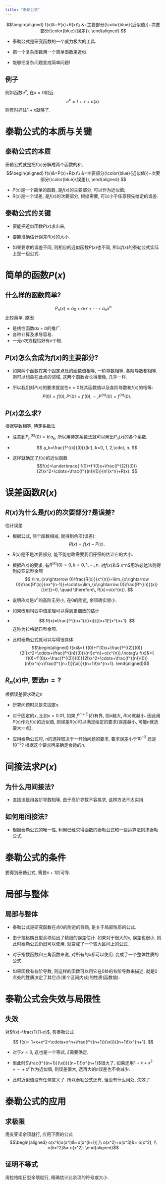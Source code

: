```yaml
---
title: "泰勒公式"
---
```


$$\begin{aligned}
    f(x)&=P(x)+R(x)\\
    &=主要部分(\color{blue}{近似值})+次要部分(\color{blue}{误差}).
\end{aligned}   $$

-   泰勒公式是研究函数的一个威力极大的工具.

-   把一个复杂函数用一个简单函数来近似.

-   能够把复杂问题变成简单问题!

::: {.callout-note collapse="true" icon="true"}
## 例子

例如函数$e^x$, 在$x=0$附近: $$
e^x=1+x+o(x).
$$ 则有时抓住$1+x$就够了.
:::

# 泰勒公式的本质与关键

::: {.callout-tip collapse="true" icon="true"}
## 泰勒公式的本质

泰勒公式就是把$f(x)$分解成两个函数的和, $$\begin{aligned}
    f(x)&=P(x)+R(x)\\
    &=主要部分(\color{blue}{近似值})+次要部分(\color{blue}{误差}),
\end{aligned}   $$

-   $P(x)$是一个简单的函数, 是$f(x)$的主要部分, 可以作为近似值;
-   $R(x)$是一个误差, 是$f(x)$的次要部分, 根据需要, 可以小于任意预先给定的误差.
:::

::: {.callout-important collapse="true" icon="true"}
## 泰勒公式的关键

-   要能把近似函数$P(x)$求出来,

-   要能准确估计误差$R(x)$的大小.

-   如果要求的误差不同, 则相应的近似函数$P(x)$也不同, 所以$f(x)$的泰勒公式实际上是一组公式.
:::

# 简单的函数$P(x)$

::: {.callout-note collapse="true" icon="true"}
## 什么样的函数简单?

$$
P_n(x)=a_0+a_1x+\cdots+a_nx^n
$$ 比较简单, 原因

-   是线性函数$ax+b$的推广.
-   各种计算及求导容易.
-   一元$n$次方程恰好有$n$个根.
:::

::: {.callout-warning collapse="true" icon="true"}
## $P(x)$怎么会成为$f(x)$的主要部分?

-   如果两个函数在某个固定点处的函数值相等, 一阶导数相等, 各阶导数都相等, 则可以想象在此点的邻域, 这两个函数会长得很像, 几乎一样.

-   所以我们对$P(x)$的要求就是在$x=0$处其函数值以及各阶导数和$f(x)$的相等: $$
      P(0)=f(0),P'(0)=f'(0),\cdots, P^{(n)}(0)=f^{(n)}(0).
      $$
:::

::: {.callout-note collapse="true" icon="true"}
## $P(x)$怎么求?

根据导数相等, 待定系数法

-   注意到$P_n^{(k)}(0)=k!a_k,$ 所以用待定系数法就可以解出$P_n(x)$的各个系数.

-   $$ a_k=\frac{f^{(k)}(0)}{k!}, k=0, 1, 2,\cdot, n. $$

-   这样就确定了$f(x)$的近似函数 $$f(x)=\underbrace{ f(0)+f'(0)x+\frac{f^{(2)}(0)}{2!}x^2+\cdots+\frac{f^{(n)}(0)}{n!}x^n}+R(x). $$
:::

# 误差函数$R(x)$

::: {.callout-warning collapse="true" icon="true"}
## $R(x)$为什么是$f(x)$的次要部分?是误差?

估计误差

-   根据公式, 两个函数相减, 就得到余项(误差): $$
      R(x)=f(x)-P(x).
      $$

-   $R(x)$是不是次要部分, 能不能忽略需要我们仔细的估计它的大小.

-   根据$P(x)$的要求, 有$R^{(k)}(0)=0, k=0,1,\cdots, n.$ 对$f(x)$和\$ x\^n\$用洛必达法则得到皮亚诺型余项 $$
      \lim_{x\rightarrow 0}\frac{R(x)}{x^{n}}=\lim_{x\rightarrow 0}\frac{R'(x)}{nx^{n-1}}=\cdots=\lim_{x\rightarrow 0}\frac{R^{(n)}(x)}{{n!}}=0, \quad \therefore\, R(x)=o(x^{n}).
      $$

-   说明$R(x)$是$x^{n}$的高阶无穷小, 在0的附近, 余项确实很小.

-   如果改用柯西中值定理可以得到更细致的估计

-   $$
      R(x)=\frac{f^{(n+1)}(\xi)}{(n+1)!}x^{n+1}.
    $$ 这称为拉格朗日型余项.

-   此时泰勒公式就可以写得很具体. $$\begin{aligned}
    f(x)&={ f(0)+f'(0)x+\frac{f^{(2)}(0)}{2!}x^2+\cdots+\frac{f^{(n)}(0)}{n!}x^n}+o(x^{n}),\notag\\
      f(x)&={ f(0)+f'(0)x+\frac{f^{(2)}(0)}{2!}x^2+\cdots+\frac{f^{(n)}(0)}{n!}x^n}+\frac{f^{(n+1)}(\xi)}{(n+1)!}x^{n+1}. 
    \end{aligned}$$
:::

::: {.callout-tip collapse="true" icon="true"}
## $R_n(x)$中, 要选$n=?$

根据误差要求确定$n$

-   研究问题时总是先固定$x$.

-   对于固定的$x$, 比如$x=0.01,$ 如果 $f^{(n+1)}(\xi)$有界, 则$n$越大, $R(x)$就越小. 因此用$P(x)$作为$f(x)$的近似值, 则误差$R(x)$可以满足给定的要求(误差越小, 可能$n$就选要大一点).

-   应用泰勒公式时, $n$的选择取决于一开始问题的要求, 要求误差小于$10^{-3}$ 还是$10^{-5}?$ 根据这个要求再来确定合适的$n$.
:::

# 间接法求$P(x)$

::: {.callout-important collapse="true" icon="true"}
## 为什么用间接法?

-   直接法是用各阶导数相等, 由于高阶导数不容易求, 这种方法不太实用.
:::

::: {.callout-important collapse="true" icon="true"}
## 如何用间接法?

-   根据泰勒公式的唯一性, 利用已经求得函数的泰勒公式和一些运算法则求泰勒公式.
:::

# 泰勒公式的条件

要得到泰勒公式, 需要$n+1$阶可导.

# 局部与整体

::: {.callout-tip collapse="true" icon="true"}
## 局部与整体

-   泰勒公式是研究函数在点0的附近的性质, 是关于局部性质的公式.

-   由于拉格朗日型余项给出了精细的误差估计. 如果对于很大的$x$, 误差也很小, 则此时泰勒公式仍旧可以使用, 就变成了一个较大区间上的公式.

-   对于指数函数和三角函数来说, 对所有的$x$都可以使用. 变成了一个整体性质的公式.

-   如果函数有各阶导数, 则这样的函数可以用它在0处的各阶导数来描述. 就是0点处的性质决定了其它点(某个区间内)处的性质(函数值).
:::

# 泰勒公式会失效与局限性

::: {.callout-note collapse="true" icon="true"}
## 失效

对$f(x)=\frac{1}{1-x}$, 有泰勒公式

$$  
f(x)= 1+x+x^2+\cdots+x^n+\frac{f^{(n+1)}(\xi)}{(n+1)!}x^{n+1}. 
$$

-   对于$x=3$, 这也是一个等式, $\xi$需要确定.

-   但此时$\frac{f^{(n+1)}(\xi)}{(n+1)!}x^{n+1}$很大了, 如果还用$1+x+x^2+\cdots+x^n$作为近似值, 则误差很大, 选再大的$n$误差也不会减少.

-   此时近似值没有任何意义了. 所以泰勒公式还有, 但没有什么用处, 失效了.
:::

# 泰勒公式的应用

::: {.callout-important collapse="true" icon="true"}
## 求极限

用皮亚诺余项就行, 应用下面的公式 $$\begin{aligned}
o(x^k)o(x^l)&=o(x^{k+l}),\\
o(x^2)+o(x^3)&= o(x^2), \\
o(5x^2)&= o(x^2).
\end{aligned}$$
:::

::: {.callout-caution collapse="true" icon="true"}
## 证明不等式

用拉格朗日型余项就行, 精确估计此余项的符号或大小.
:::
